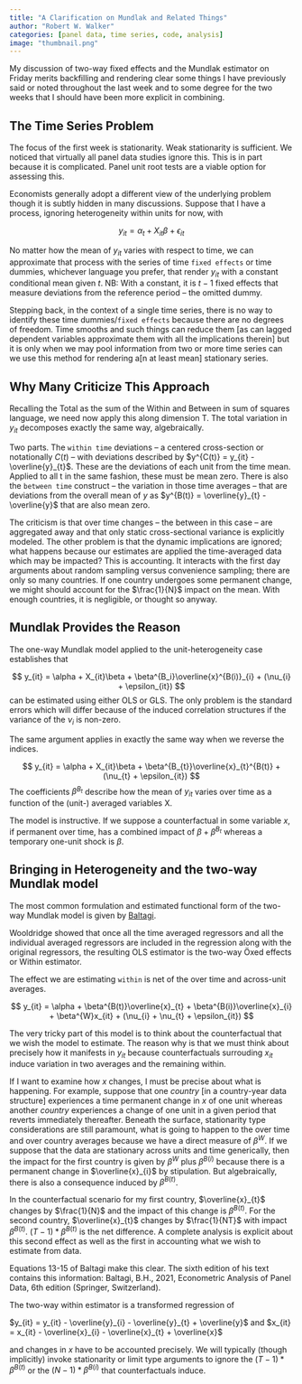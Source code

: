 ```yaml
---
title: "A Clarification on Mundlak and Related Things"
author: "Robert W. Walker"
categories: [panel data, time series, code, analysis]
image: "thumbnail.png"
---
```


My discussion of two-way fixed effects and the Mundlak estimator on Friday merits backfilling and rendering clear some things I have previously  said or noted throughout the last week and to some degree for the two weeks that I should have been more explicit in combining.

## The Time Series Problem

The focus of the first week is stationarity.  Weak stationarity is sufficient.  We noticed that virtually all panel data studies ignore this.  This is in part because it is complicated.  Panel unit root tests are a viable option for assessing this.

Economists generally adopt a different view of the underlying problem though it is subtly hidden in many discussions.  Suppose that I have a process, ignoring heterogeneity within units for now, with 

$$
y_{it} = \alpha_{t} + X_{it}\beta + \epsilon_{it}
$$

No matter how the mean of $y_{it}$ varies with respect to time, we can approximate that process with the series of time `fixed effects` or time dummies, whichever language you prefer, that render $y_{it}$ with a constant conditional mean given $t$.  NB: With a constant, it is $t-1$ fixed effects that measure deviations from the reference period -- the omitted dummy.

Stepping back, in the context of a single time series, there is no way to identify these time dummies/`fixed effects` because there are no degrees of freedom.  Time smooths and such things can reduce them [as can lagged dependent variables approximate them with all the implications therein] but it is only when we may pool information from two or more time series can we use this method for rendering a[n at least mean] stationary series.

## Why Many Criticize This Approach

Recalling the Total as the sum of the Within and Between in sum of squares language, we need now apply this along dimension T.  The total variation in $y_{it}$ decomposes exactly the same way, algebraically.

Two parts.  The `within time` deviations -- a centered cross-section or notationally $C(t)$ -- with deviations described by $y^{C(t)} = y_{it} - \overline{y}_{t}$.  These are the deviations of each unit from the time mean.  Applied to all t in the same fashion, these must be mean zero.  There is also the `between time` construct -- the variation in those time averages -- that are deviations from the overall mean of $y$ as $y^{B(t)} = \overline{y}_{t} - \overline{y}$ that are also mean zero.

The criticism is that over time changes -- the between in this case -- are aggregated away and that only static cross-sectional variance is explicitly modeled.  The other problem is that the dynamic implications are ignored; what happens because our estimates are applied the time-averaged data which may be impacted?  This is accounting.  It interacts with the first day arguments about random sampling versus convenience sampling; there are only so many countries.  If one country undergoes some permanent change, we might should account for the $\frac{1}{N}$ impact on the mean.  With enough countries, it is negligible, or thought so anyway.

## Mundlak Provides the Reason

The one-way Mundlak model applied to the unit-heterogeneity case establishes that 

$$
y_{it} = \alpha + X_{it}\beta + \beta^{B_i}\overline{x}^{B(i)}_{i} + (\nu_{i} + \epsilon_{it})
$$
can be estimated using either OLS or GLS.  The only problem is the standard errors which will differ because of the induced correlation structures if the variance of the $\nu_{i}$ is non-zero.

The same argument applies in exactly the same way when we reverse the indices.

$$
y_{it} = \alpha + X_{it}\beta + \beta^{B_{t}}\overline{x}_{t}^{B(t)} + (\nu_{t} + \epsilon_{it})
$$
The coefficients $\beta^{B_{t}}$ describe how the mean of $y_{it}$ varies over time as a function of the (unit-) averaged variables X.

The model is instructive.  If we suppose a counterfactual in some variable $x$, if permanent over time, has a combined impact of $\beta + \beta^{B_{t}}$ whereas a temporary one-unit shock is $\beta$.

## Bringing in Heterogeneity and the two-way Mundlak model

The most common formulation and estimated functional form of the two-way Mundlak model is given by [Baltagi](https://www.tandfonline.com/doi/pdf/10.1080/07474938.2023.2178139).

Wooldridge showed that once all the time averaged regressors and all the individual averaged regressors are included in the regression along with the original regressors, the resulting OLS estimator is the two-way Öxed effects or Within estimator.

The effect we are estimating `within` is net of the over time and across-unit averages.

$$
y_{it} = \alpha + \beta^{B(t)}\overline{x}_{t} + \beta^{B(i)}\overline{x}_{i} + \beta^{W}x_{it} + (\nu_{i} + \nu_{t} + \epsilon_{it})
$$

The very tricky part of this model is to think about the counterfactual that we wish the model to estimate.  The reason why is that we must think about precisely how it manifests in $y_{it}$ because counterfactuals surrouding $x_{it}$ induce variation in two averages and the remaining within.

If I want to examine how $x$ changes, I must be precise about what is happening.  For example, suppose that one *country* [in a country-year data structure] experiences a time permanent change in $x$ of one unit whereas another *country* experiences a change of one unit in a given period that reverts immediately thereafter.  Beneath the surface, stationarity type considerations are still paramount, what is going to happen to the over time and over country averages because we have a direct measure of $\beta^{W}$.  If we suppose that the data are stationary across units and time generically, then the impact for the first country is given by $\beta^{W}$ plus $\beta^{B(i)}$ because there is a permanent change in $\overline{x}_{i}$ by stipulation.  But algebraically, there is also a consequence induced by $\beta^{B(t)}$.

In the counterfactual scenario for my first country, $\overline{x}_{t}$ changes by $\frac{1}{N}$ and the impact of this change is $\beta^{B(t)}$.  For the second country, $\overline{x}_{t}$ changes by $\frac{1}{NT}$ with impact $\beta^{B(t)}$.  $(T-1)*\beta^{B(t)}$ is the net difference.  A complete analysis is explicit about this second effect as well as the first in accounting what we wish to estimate from data.

Equations 13-15 of Baltagi make this clear.  The sixth edition of his text contains this information: Baltagi, B.H., 2021, Econometric Analysis of Panel Data, 6th edition (Springer,
Switzerland).

The two-way within estimator is a transformed regression of 

$y_{it} = y_{it} - \overline{y}_{i} - \overline{y}_{t} + \overline{y}$ and $x_{it} = x_{it} - \overline{x}_{i} - \overline{x}_{t} + \overline{x}$

and changes in $x$ have to be accounted precisely.  We will typically (though implicitly) invoke stationarity or limit type arguments to ignore the $(T-1)*\beta^{B(t)}$ or the $(N-1)*\beta^{B(i)}$ that counterfactuals induce. 